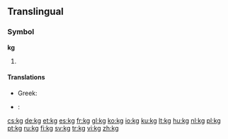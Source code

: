 {{also|KG|.kg}}
==Translingual==
===Symbol===
'''kg'''
# {{SI-unit-abb|kilo|gram|[[mass]]}}

====Translations====
{{trans-top|kg}}
* Greek: {{t+|el|χγρ.|tr=chgr.}}
{{trans-mid}}
* {{subst:jp}}: {{tø|jp|㌔|tr=kiro|sc=Jpan}}
{{trans-bottom}}

[[cs:kg]]
[[de:kg]]
[[et:kg]]
[[es:kg]]
[[fr:kg]]
[[gl:kg]]
[[ko:kg]]
[[io:kg]]
[[ku:kg]]
[[lt:kg]]
[[hu:kg]]
[[nl:kg]]
[[pl:kg]]
[[pt:kg]]
[[ru:kg]]
[[fi:kg]]
[[sv:kg]]
[[tr:kg]]
[[vi:kg]]
[[zh:kg]]